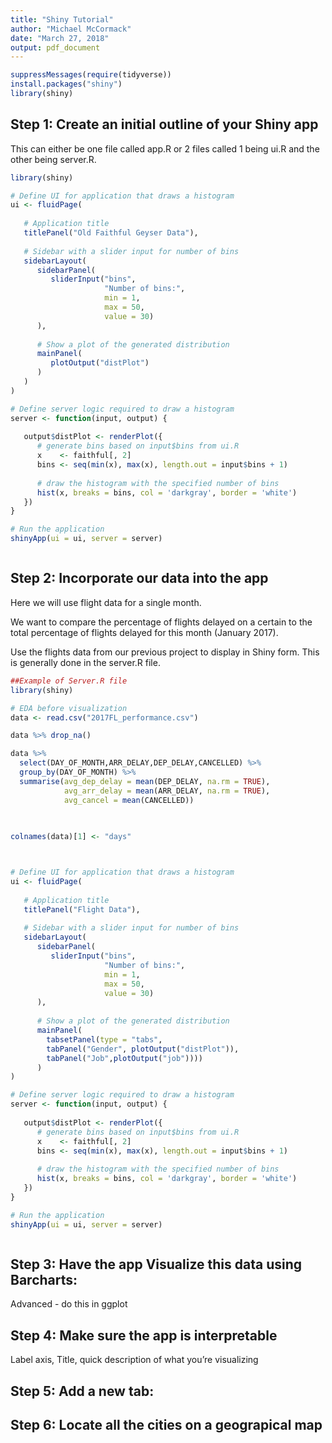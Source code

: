 ```yaml
---
title: "Shiny Tutorial"
author: "Michael McCormack"
date: "March 27, 2018"
output: pdf_document 
---
```


```r
suppressMessages(require(tidyverse))
install.packages("shiny")
library(shiny)
```

## Step 1: Create an initial outline of your Shiny app
This can either be one file called app.R or 2 files called 1 being ui.R and the other being server.R.  

```r

library(shiny)

# Define UI for application that draws a histogram
ui <- fluidPage(
   
   # Application title
   titlePanel("Old Faithful Geyser Data"),
   
   # Sidebar with a slider input for number of bins 
   sidebarLayout(
      sidebarPanel(
         sliderInput("bins",
                     "Number of bins:",
                     min = 1,
                     max = 50,
                     value = 30)
      ),
      
      # Show a plot of the generated distribution
      mainPanel(
         plotOutput("distPlot")
      )
   )
)

# Define server logic required to draw a histogram
server <- function(input, output) {
   
   output$distPlot <- renderPlot({
      # generate bins based on input$bins from ui.R
      x    <- faithful[, 2] 
      bins <- seq(min(x), max(x), length.out = input$bins + 1)
      
      # draw the histogram with the specified number of bins
      hist(x, breaks = bins, col = 'darkgray', border = 'white')
   })
}

# Run the application 
shinyApp(ui = ui, server = server)



```

## Step 2: Incorporate our data into the app
Here we will use flight data for a single month.

We want to compare the percentage of flights delayed on a certain to the total percentage of flights delayed for this month (January 2017).


Use the flights data from our previous project to display in Shiny form.  This is generally done in the server.R file.

```r
##Example of Server.R file
library(shiny)

# EDA before visualization
data <- read.csv("2017FL_performance.csv")

data %>% drop_na()

data %>% 
  select(DAY_OF_MONTH,ARR_DELAY,DEP_DELAY,CANCELLED) %>% 
  group_by(DAY_OF_MONTH) %>%
  summarise(avg_dep_delay = mean(DEP_DELAY, na.rm = TRUE),
            avg_arr_delay = mean(ARR_DELAY, na.rm = TRUE),
            avg_cancel = mean(CANCELLED))
            
      

colnames(data)[1] <- "days"



# Define UI for application that draws a histogram
ui <- fluidPage(
   
   # Application title
   titlePanel("Flight Data"),
   
   # Sidebar with a slider input for number of bins 
   sidebarLayout(
      sidebarPanel(
         sliderInput("bins",
                     "Number of bins:",
                     min = 1,
                     max = 50,
                     value = 30)
      ),
      
      # Show a plot of the generated distribution
      mainPanel(
        tabsetPanel(type = "tabs",
        tabPanel("Gender", plotOutput("distPlot")),
        tabPanel("Job",plotOutput("job"))))
      )
)

# Define server logic required to draw a histogram
server <- function(input, output) {
   
   output$distPlot <- renderPlot({
      # generate bins based on input$bins from ui.R
      x    <- faithful[, 2] 
      bins <- seq(min(x), max(x), length.out = input$bins + 1)
      
      # draw the histogram with the specified number of bins
      hist(x, breaks = bins, col = 'darkgray', border = 'white')
   })
}

# Run the application 
shinyApp(ui = ui, server = server)



```

## Step 3: Have the app Visualize this data using Barcharts:
Advanced - do this in ggplot

## Step 4: Make sure the app is interpretable
Label axis, Title, quick description of what you're visualizing

## Step 5:  Add a new tab:


## Step 6: Locate all the cities on a geograpical map
